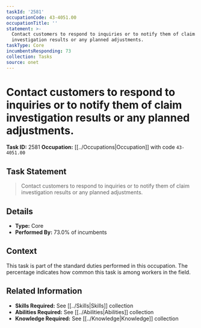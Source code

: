 ```yaml
---
taskId: '2581'
occupationCode: 43-4051.00
occupationTitle: ''
statement: >-
  Contact customers to respond to inquiries or to notify them of claim
  investigation results or any planned adjustments.
taskType: Core
incumbentsResponding: 73
collection: Tasks
source: onet
---
```

# Contact customers to respond to inquiries or to notify them of claim investigation results or any planned adjustments.

**Task ID:** 2581
**Occupation:** [[../Occupations|Occupation]] with code `43-4051.00`

## Task Statement

> Contact customers to respond to inquiries or to notify them of claim investigation results or any planned adjustments.

## Details

- **Type:** Core
- **Performed By:** 73.0% of incumbents

## Context

This task is part of the standard duties performed in this occupation. The percentage indicates how common this task is among workers in the field.

## Related Information

- **Skills Required:** See [[../Skills|Skills]] collection
- **Abilities Required:** See [[../Abilities|Abilities]] collection
- **Knowledge Required:** See [[../Knowledge|Knowledge]] collection
